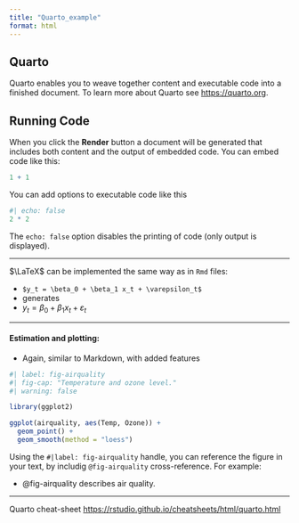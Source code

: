 ---
title: "Quarto_example"
format: html
---

## Quarto

Quarto enables you to weave together content and executable code into a finished document. To learn more about Quarto see <https://quarto.org>.

## Running Code

When you click the **Render** button a document will be generated that includes both content and the output of embedded code. You can embed code like this:

```{r}
1 + 1
```

You can add options to executable code like this 

```{r}
#| echo: false
2 * 2
```

The `echo: false` option disables the printing of code (only output is displayed).

--- 

$\LaTeX$ can be implemented the same way as in `Rmd` files:

* `$y_t = \beta_0 + \beta_1 x_t + \varepsilon_t$`  
* generates  
* $y_t = \beta_0 + \beta_1 x_t + \varepsilon_t$ 


--- 

#### Estimation and plotting:

- Again, similar to Markdown, with added features  



```{r}
#| label: fig-airquality
#| fig-cap: "Temperature and ozone level."
#| warning: false

library(ggplot2)

ggplot(airquality, aes(Temp, Ozone)) + 
  geom_point() + 
  geom_smooth(method = "loess")
```


Using the `#|label: fig-airquality` handle, you can reference the figure in your text, by includig `@fig-airquality` cross-reference. For example: 

* @fig-airquality describes air quality.

---

Quarto cheat-sheet <https://rstudio.github.io/cheatsheets/html/quarto.html>



